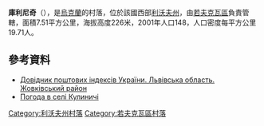 {{coord|50|10|15|N|23|48|59|E|scale:100000|display=title}}

'''庫利尼奇'''（{{lang-uk|Кулиничі}}），是[[烏克蘭|烏克蘭]]的村落，位於該國西部[[利沃夫州|利沃夫州]]，由[[若夫克瓦區|若夫克瓦區]]負責管轄，面積7.51平方公里，海拔高度226米，2001年人口148，人口密度每平方公里19.71人。

==參考資料==
*[http://www.uaidx.com/13/280/index Довідник поштових індексів України. Львівська область. Жовківський район] {{Wayback|url=http://www.uaidx.com/13/280/index |date=20161003171007 }}
* [http://weather.in.ua/ua/l'vovskaja/12704 Погода в селі Кулиничі]

{{DEFAULTSORT:Кулиничі}}
[[Category:利沃夫州村落|Category:利沃夫州村落]]
[[Category:若夫克瓦區村落|Category:若夫克瓦區村落]]


{{Lviv-geo-stub}}